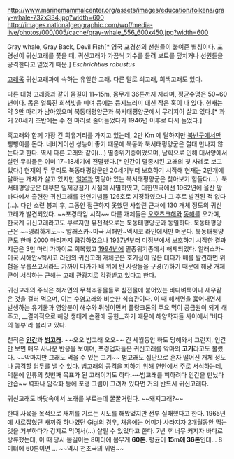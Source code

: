 http://www.marinemammalcenter.org/assets/images/education/folkens/gray-whale-732x334.jpg?width=600
http://images.nationalgeographic.com/wpf/media-live/photos/000/005/cache/gray-whale_556_600x450.jpg?width=600

Gray whale, Gray Back, Devil Fish[* 영국 포경선의 선원들이 붙여준 별칭이다. 포경선이 귀신고래를 쫓을 때, 귀신고래가 가끔씩 기수를 돌려 보트를 덮치거나 선원들을 공격한다고 믿었기 때문.]
''Eschrichtius robustus''

[[고래]]목 귀신고래과에 속하는 유일한 고래. 다른 말로 쇠고래, 회색고래도 있다. 

다른 대형 고래종과 같이 몸길이 11~15m, 몸무게 36톤까지 자라며, 평균수명은 50~60년이다. 몸은 얼룩진 회색빛을 띠며 등에는 등지느러미 대신 작은 혹이 나 있다. 현재는 약 3만 마리가 남아있으며 북동태평양군과 북서태평양군에서 무리지어 살고 있다.[* 과거 20세기 초반에는 수 천 마리로 줄어들었다가 1946년 이후로 다시 늘었다.]

흑고래와 함께 가장 긴 회유거리를 가지고 있는데, 2만 Km 에 달하지만 [[북반구]]에서만 뺑뺑이를 돈다. 네비게이션 성능이 좋기 때문에 북동과 북서태평양군은 절대 만나지 않는다고 한다. 역시 다른 고래와 같이(…) 멸종위기종이었으며, 남획으로 인해 대서양에서 살던 무리들은 이미 17~18세기에 전멸했다.[* 인간이 멸종시킨 고래의 첫 사례로 보고 있다.] 현재의 두 무리도 북동태평양군만 20세기부터 보호하기 시작해 현재는 2만개에 달하는 개체가 살고 있지만 [[일본]]과 맞닿아 있는 북서태평양군은 찾아보기 힘들다(…). 북서태평양군은 대부분 일제강점기 시절에 사멸하였고, 대한민국에선 1962년에 울산 앞바다에서 출현한 귀신고래를 천연기념물 126호로 지정하였으나 그 후로 발견된 적 없다(…). 다만 소련 붕괴 후, 그동안 접근하지 못했던 사할린 근처에 130 개체 정도의 귀신고래가 발견되었다. ~~포경타임 시작~~ 다른 개체들은 [[오호츠크해]]와 [[동해]]를 오가며, 한국계 귀신고래라고도 부르지만 유전적으로는 북동태평양군과 동일하다. 북동태평양군은 ~~영리하게도~~ 알래스카~미국 서해안~멕시코 라인에서만 머문다. 북동태평양군도 한때 2000 마리까지 급감하였으나 [[1937년]]부터 미정부에서 보호하기 시작한 결과 지금은 3만 마리 가까이로 회복했고 [[1994년]]에 멸종위기종에서 해제되었다.
알래스카~미국 서해안~멕시코 라인의 귀신고래 개체군은 호기심이 많은 데다가 배를 발견하면 위험을 무릅쓰고서라도 가까이 다가가 배 위에 탄 사람들을 구경(?)하기 때문에 해당 개체군이 서식하는 근해는 고래 관광지로 각광받고 있다고 한다.

귀신고래의 주식은 해저면의 무척추동물들로 침전물에 붙어있는 바다벼룩이나 새우같은 것을 걸러 먹으며, 이는 수염고래와 비슷한 식습관이다. 이 때 해저면을 훓어내면서 발생하는 유기물과 영양분이 해수와 뒤섞이면서 플랑크톤의 주요 먹이 공급원이 되게 해 주고, __결과적으로 해양 생태계 순환에 공헌__하기 때문에 해양학자들 사이에서 '바다의 농부'라 불리고 있다.

천적은 '''[[인간]]'''과 '''[[범고래]]'''. ~~오오 범고래 오오~~ 긴 세월동안 하도 당해와서 그런지, 인간만 보면 매우 사나운 반응을 보이며, 포경업자들은 귀신고래를 악마의 '''고기'''라고도 불렀다. ~~악마지만 그래도 먹을 수 있는 고기~~ 범고래도 집단으로 혼자 떨어진 개체 정도나 공격할 엄두를 낼 수 있다. 범고래의 공격을 피하기 위해 연안에서 주로 서식하는데, 덕분에 인류의 첫번째 목표가 된 고래이기도 하다.~~범고래를 피하려다 인간을 만났다 안습~~ 벽화나 암각화 등에 포경 그림이 그려져 있다면 거의 반드시 귀신고래다.

귀신고래도 바닷속에서 노래를 부르는데 꿀꿀거린다. ~~돼지고래?~~

한때 사육을 목적으로 새끼를 기르는 시도를 해봤었지만 전부 실패했다고 한다. 1965년에 사로잡혔던 새끼중 하나였던 Gigi의 경우, 처음에는 어미가 사라지자 2개월동안 먹는 것을 거부하다가 강제로 먹여서(…) 살릴 수 있었다고 한다. 7년 후 너무 커지자 바다로 방류했는데, 이 때 당시 몸길이는 8미터에 몸무게 '''60톤'''. 평균이 '''15m에 36톤'''인데... 8미터에 60톤이면 ... ~~역시 천조국의 위엄~~
